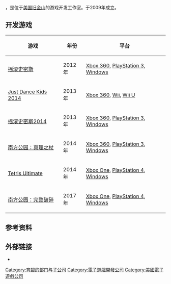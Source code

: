 {{NoteTA
| G1=Games
}}

{{vgname2|育碧旧金山|en=Ubisoft San Francisco}}，是位于[[美国|美国]][[旧金山|旧金山]]的游戏开发工作室。于2009年成立。

== 开发游戏 ==

{| class="wikitable sortable"
! 游戏 !! 年份 !! 平台
|-
| [[摇滚史密斯|摇滚史密斯]] || 2012年 || [[Xbox_360|Xbox 360]], [[PlayStation_3|PlayStation 3]], [[Microsoft_Windows|Windows]]
|-
| [[Just_Dance_Kids_2014|Just Dance Kids 2014]] || 2013年 || [[Xbox_360|Xbox 360]], [[Wii|Wii]], [[Wii_U|Wii U]]
|-
| [[摇滚史密斯2014|摇滚史密斯2014]] || 2013年 || [[Xbox_360|Xbox 360]], [[PlayStation_3|PlayStation 3]], [[Microsoft_Windows|Windows]]
|-
| [[南方公园：真理之杖|南方公园：真理之杖]] || 2014年 || [[Xbox_360|Xbox 360]], [[PlayStation_3|PlayStation 3]], [[Microsoft_Windows|Windows]]
|-
| [[Tetris_Ultimate|Tetris Ultimate]] || 2014年 || [[Xbox_One|Xbox One]], [[PlayStation_4|PlayStation 4]], [[Microsoft_Windows|Windows]]
|-
| [[南方公园：完整破碎|南方公园：完整破碎]] || 2017年 || [[Xbox_One|Xbox One]], [[PlayStation_4|PlayStation 4]], [[Microsoft_Windows|Windows]]
|}

== 参考资料 ==
{{reflist}}

== 外部链接 ==
* {{Official|https://www.ubisoft.com/en-US/studio/san-francisco.aspx}}{{en}}

{{Ubisoft}}

{{DEFAULTSORT:Ubisoft San Francisco}}
[[Category:育碧的部门与子公司|Category:育碧的部门与子公司]]
[[Category:電子遊戲開發公司|Category:電子遊戲開發公司]]
[[Category:美國電子遊戲公司|Category:美國電子遊戲公司]]

{{Ubisoft-stub}}
{{US-videogame-company-stub}}